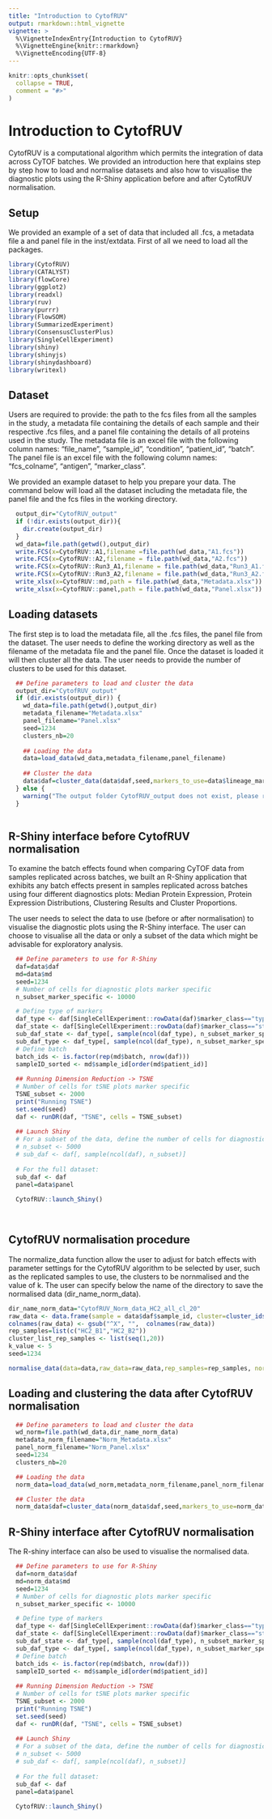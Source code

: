 ```yaml
---
title: "Introduction to CytofRUV"
output: rmarkdown::html_vignette
vignette: >
  %\VignetteIndexEntry{Introduction to CytofRUV}
  %\VignetteEngine{knitr::rmarkdown}
  %\VignetteEncoding{UTF-8}
---
```


```r
knitr::opts_chunk$set(
  collapse = TRUE,
  comment = "#>"
)
```

# Introduction to CytofRUV

CytofRUV is a computational algorithm which permits the integration of data across CyTOF batches. We provided an introduction here that explains step by step how to load and normalise datasets and also how to visualise the diagnostic plots using the R-Shiny application before and after CytofRUV normalisation.

## Setup

We provided an example of a set of data that included all .fcs, a metadata file a and panel file in the inst/extdata. First of all we need to load all the packages.

```r
library(CytofRUV)
library(CATALYST)
library(flowCore)
library(ggplot2)
library(readxl)
library(ruv)
library(purrr)
library(FlowSOM)
library(SummarizedExperiment)
library(ConsensusClusterPlus)
library(SingleCellExperiment)
library(shiny)
library(shinyjs)
library(shinydashboard)
library(writexl)
```

## Dataset

Users are required to provide: the path to the fcs files from all the samples in the study, a metadata file containing the details of each sample and their respective .fcs files, and a panel file containing the details of all proteins used in the study.
The metadata file is an excel file with the following column names: "file_name", "sample_id", "condition", "patient_id", "batch".
The panel file is an excel file with the following column names: "fcs_colname", "antigen", "marker_class".

We provided an example dataset to help you prepare your data. The command below will load all the dataset including the metadata file, the panel file and the fcs files in the working directory.

```r
  output_dir="CytofRUV_output"
  if (!dir.exists(output_dir)){
    dir.create(output_dir)
  }
  wd_data=file.path(getwd(),output_dir)
  write.FCS(x=CytofRUV::A1,filename =file.path(wd_data,"A1.fcs"))
  write.FCS(x=CytofRUV::A2,filename = file.path(wd_data,"A2.fcs"))
  write.FCS(x=CytofRUV::Run3_A1,filename = file.path(wd_data,"Run3_A1.fcs"))
  write.FCS(x=CytofRUV::Run3_A2,filename = file.path(wd_data,"Run3_A2.fcs"))
  write_xlsx(x=CytofRUV::md,path = file.path(wd_data,"Metadata.xlsx"))
  write_xlsx(x=CytofRUV::panel,path = file.path(wd_data,"Panel.xlsx"))
```

## Loading datasets

The first step is to load the metadata file, all the .fcs files, the panel file from the dataset. The user needs to define the working directory as well as the filename of the metadata file and the panel file. Once the dataset is loaded it will then cluster all the data. The user needs to provide the number of clusters to be used for this dataset.

```r
  ## Define parameters to load and cluster the data
  output_dir="CytofRUV_output"
  if (dir.exists(output_dir)) {
    wd_data=file.path(getwd(),output_dir)
    metadata_filename="Metadata.xlsx"
    panel_filename="Panel.xlsx"
    seed=1234
    clusters_nb=20
  
    ## Loading the data
    data=load_data(wd_data,metadata_filename,panel_filename)
  
    ## Cluster the data
    data$daf=cluster_data(data$daf,seed,markers_to_use=data$lineage_markers,clusters_nb)
  } else {
    warning("The output folder CytofRUV_output does not exist, please recreate the original folder.")
  }
  

```

## R-Shiny interface before CytofRUV normalisation

To examine the batch effects found when comparing CyTOF data from samples replicated across batches, we built an R-Shiny application that exhibits any batch effects present in samples replicated across batches using four different diagnostics plots: Median Protein Expression, Protein Expression Distributions, Clustering Results and Cluster Proportions. 

The user needs to select the data to use (before or after normalisation) to visualise the diagnostic plots using the R-Shiny interface. The user can choose to visualise all the data or only a subset of the data which might be advisable for exploratory analysis.

```r
  ## Define parameters to use for R-Shiny
  daf=data$daf
  md=data$md
  seed=1234
  # Number of cells for diagnostic plots marker specific
  n_subset_marker_specific <- 10000

  # Define type of markers
  daf_type <- daf[SingleCellExperiment::rowData(daf)$marker_class=="type", ]
  daf_state <- daf[SingleCellExperiment::rowData(daf)$marker_class=="state", ]
  sub_daf_state <- daf_type[, sample(ncol(daf_type), n_subset_marker_specific)]
  sub_daf_type <- daf_type[, sample(ncol(daf_type), n_subset_marker_specific)]
  # Define batch
  batch_ids <- is.factor(rep(md$batch, nrow(daf)))
  sampleID_sorted <- md$sample_id[order(md$patient_id)]
  
  ## Running Dimension Reduction -> TSNE
  # Number of cells for tSNE plots marker specific
  TSNE_subset <- 2000
  print("Running TSNE")
  set.seed(seed)
  daf <- runDR(daf, "TSNE", cells = TSNE_subset)
  
  ## Launch Shiny
  # For a subset of the data, define the number of cells for diagnostic plots
  # n_subset <- 5000
  # sub_daf <- daf[, sample(ncol(daf), n_subset)]
  
  # For the full dataset: 
  sub_daf <- daf
  panel=data$panel
  
  CytofRUV::launch_Shiny()
  
  
```

## CytofRUV normalisation procedure

The normalize_data function allow the user to adjust for batch effects with parameter settings for the CytofRUV algorithm to be selected by user, such as the replicated samples to use, the clusters to be nornmalised and the value of k. The user can specify below the name of the directory to save the normalised data (dir_name_norm_data).

```r
dir_name_norm_data="CytofRUV_Norm_data_HC2_all_cl_20"
raw_data <- data.frame(sample = data$daf$sample_id, cluster=cluster_ids(data$daf,"meta20"), t(SummarizedExperiment::assay(data$daf)))
colnames(raw_data) <- gsub("^X", "",  colnames(raw_data))
rep_samples=list(c("HC2_B1","HC2_B2"))
cluster_list_rep_samples <- list(seq(1,20))
k_value <- 5
seed=1234

normalise_data(data=data,raw_data=raw_data,rep_samples=rep_samples, norm_clusters=cluster_list_rep_samples, k=k_value, num_clusters=clusters_nb,wd_data=wd_data,dir_norm_data=dir_name_norm_data)

```

## Loading and clustering the data after CytofRUV normalisation

```r
  ## Define parameters to load and cluster the data
  wd_norm=file.path(wd_data,dir_name_norm_data)
  metadata_norm_filename="Norm_Metadata.xlsx"
  panel_norm_filename="Norm_Panel.xlsx"
  seed=1234
  clusters_nb=20

  ## Loading the data
  norm_data=load_data(wd_norm,metadata_norm_filename,panel_norm_filename)

  ## Cluster the data
  norm_data$daf=cluster_data(norm_data$daf,seed,markers_to_use=norm_data$lineage_markers,clusters_nb)

```


## R-Shiny interface after CytofRUV normalisation

The R-shiny interface can also be used to visualise the normalised data.

``` r
  ## Define parameters to use for R-Shiny
  daf=norm_data$daf
  md=norm_data$md
  seed=1234
  # Number of cells for diagnostic plots marker specific
  n_subset_marker_specific <- 10000

  # Define type of markers
  daf_type <- daf[SingleCellExperiment::rowData(daf)$marker_class=="type", ]
  daf_state <- daf[SingleCellExperiment::rowData(daf)$marker_class=="state", ]
  sub_daf_state <- daf_type[, sample(ncol(daf_type), n_subset_marker_specific)]
  sub_daf_type <- daf_type[, sample(ncol(daf_type), n_subset_marker_specific)]
  # Define batch
  batch_ids <- is.factor(rep(md$batch, nrow(daf)))
  sampleID_sorted <- md$sample_id[order(md$patient_id)]
  
  ## Running Dimension Reduction -> TSNE
  # Number of cells for tSNE plots marker specific
  TSNE_subset <- 2000
  print("Running TSNE")
  set.seed(seed)
  daf <- runDR(daf, "TSNE", cells = TSNE_subset)
  
  ## Launch Shiny
  # For a subset of the data, define the number of cells for diagnostic plots
  # n_subset <- 5000
  # sub_daf <- daf[, sample(ncol(daf), n_subset)]
  
  # For the full dataset: 
  sub_daf <- daf
  panel=data$panel
  
  CytofRUV::launch_Shiny()
```
